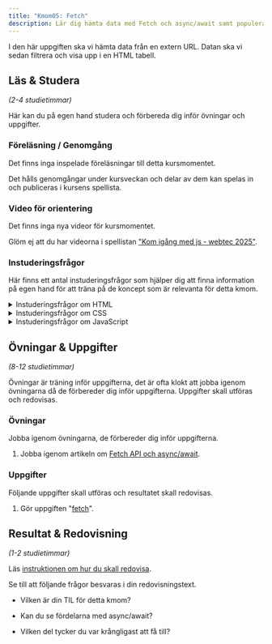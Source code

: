 ```yaml
---
title: "Kmom05: Fetch"
description: Lär dig hämta data med Fetch och async/await samt populera tabeller.
---
```




I den här uppgiften ska vi hämta data från en extern URL. Datan ska vi sedan filtrera och visa upp i en HTML tabell.



## Läs & Studera

_(2-4 studietimmar)_

Här kan du på egen hand studera och förbereda dig inför övningar och uppgifter.



### Föreläsning / Genomgång

Det finns inga inspelade föreläsningar till detta kursmomentet.

Det hålls genomgångar under kursveckan och delar av dem kan spelas in och publiceras i kursens spellista.



### Video för orientering

Det finns inga nya videor för kursmomentet.

Glöm ej att du har videorna i spellistan ["Kom igång med js - webtec 2025"](https://www.youtube.com/watch?v=ZfK9H6555xo&list=PLKtP9l5q3ce-IVBzwNsm32_cxxscvpc-W).



### Instuderingsfrågor

Här finns ett antal instuderingsfrågor som hjälper dig att finna information på egen hand för att träna på de koncept som är relevanta för detta kmom.

<details>
<summary>Instuderingsfrågor om HTML</summary>

1. Vad är en tabell i HTML?

1. Vilka delar kan en tabell bestå av i HTML?

</details>

<details>
<summary>Instuderingsfrågor om CSS</summary>

1. Hur kan jag styla en tabell med CSS?

</details>

<details>
<summary>Instuderingsfrågor om JavaScript</summary>

1. Hur kan jag uppdatera en HTML tabell med JavaScript?

1. Vad är fetch i JavaScript?

1. Hur fungerar async await i JavaScript?

</details>



## Övningar & Uppgifter

_(8-12 studietimmar)_

Övningar är träning inför uppgifterna, det är ofta klokt att jobba igenom övningarna då de förbereder dig inför uppgifterna. Uppgifter skall utföras och redovisas.



### Övningar

Jobba igenom övningarna, de förbereder dig inför uppgifterna.

1. Jobba igenom artikeln om [Fetch API och async/await](/website/laromaterial/ovning/fetch/).




### Uppgifter

Följande uppgifter skall utföras och resultatet skall redovisas.

1. Gör uppgiften "[fetch](/website/laromaterial/uppgift/kmom05-fetch)".



## Resultat & Redovisning

_(1-2 studietimmar)_

Läs [instruktionen om hur du skall redovisa](/website/laromaterial/instruktion/resultat-och-redovisning).

Se till att följande frågor besvaras i din redovisningstext.

* Vilken är din TIL för detta kmom?

* Kan du se fördelarna med async/await?

* Vilken del tycker du var krångligast att få till?

